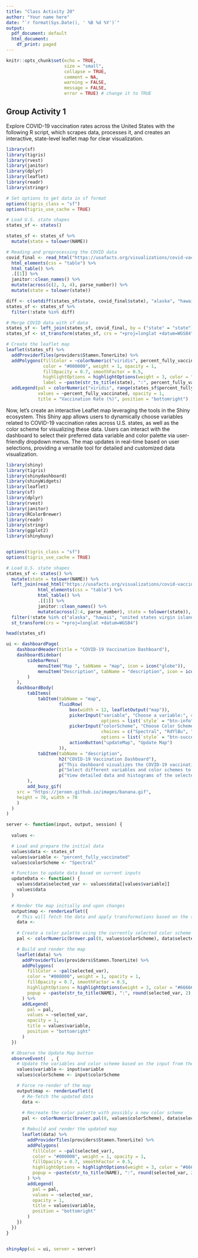 ```yaml
---
title: "Class Activity 20"
author: "Your name here"
date: "`r format(Sys.Date(), ' %B %d %Y')`"
output:
  pdf_document: default
  html_document:
    df_print: paged
---
```


```r
knitr::opts_chunk$set(echo = TRUE, 
                      size = "small", 
                      collapse = TRUE, 
                      comment = NA, 
                      warning = FALSE, 
                      message = FALSE,
                      error = TRUE) # change it to TRUE

```


## Group Activity 1

Explore COVID-19 vaccination rates across the United States with the following R script, which scrapes data, processes it, and creates an interactive, state-level leaflet map for clear visualization.


```r
library(sf)
library(tigris)
library(rvest)
library(janitor)
library(dplyr)
library(leaflet)
library(readr)
library(stringr)

# Set options to get data in sf format
options(tigris_class = "sf")
options(tigris_use_cache = TRUE)

# Load U.S. state shapes
states_sf <- states()

states_sf <- states_sf %>% 
  mutate(state = tolower(NAME))

# Reading and preprocessing the COVID data
covid_final <- read_html("https://usafacts.org/visualizations/covid-vaccine-tracker-states/state/minnesota") %>%
  html_elements(css = "table") %>%
  html_table() %>%
  .[[1]] %>%
  janitor::clean_names() %>%
  mutate(across(c(2, 3, 4), parse_number)) %>%
  mutate(state = tolower(state))

diff <- c(setdiff(states_sf$state, covid_final$state), "alaska", "hawaii")
states_sf <- states_sf %>%
  filter(!state %in% diff)

# Merge COVID data with sf data
states_sf <- left_join(states_sf, covid_final, by = ("state" = "state"))
states_sf <- st_transform(states_sf, crs = "+proj=longlat +datum=WGS84") 

# Create the leaflet map
leaflet(states_sf) %>%
  addProviderTiles(providers$Stamen.TonerLite) %>%
  addPolygons(fillColor = ~colorNumeric("viridis", percent_fully_vaccinated)(percent_fully_vaccinated),
              color = "#000000", weight = 1, opacity = 1,
              fillOpacity = 0.7, smoothFactor = 0.5,
              highlightOptions = highlightOptions(weight = 3, color = "#666666", bringToFront = TRUE),
              label = ~paste(str_to_title(state), ":", percent_fully_vaccinated, "% fully vaccinated")) %>%
  addLegend(pal = colorNumeric("viridis", range(states_sf$percent_fully_vaccinated, na.rm = TRUE)),
            values = ~percent_fully_vaccinated, opacity = 1,
            title = "Vaccination Rate (%)", position = "bottomright")
```


Now, let's create an interactive Leaflet map leveraging the tools in the Shiny ecosystem. This Shiny app allows users to dynamically choose variables related to COVID-19 vaccination rates across U.S. states, as well as the color scheme for visualizing these data. Users can interact with the dashboard to select their preferred data variable and color palette via user-friendly dropdown menus. The map updates in real-time based on user selections, providing a versatile tool for detailed and customized data visualization.


```r
library(shiny)
library(tigris)
library(shinydashboard)
library(shinyWidgets)
library(leaflet)
library(sf)
library(dplyr)
library(rvest)
library(janitor)
library(RColorBrewer)
library(readr)
library(stringr)
library(ggplot2)
library(shinybusy)


options(tigris_class = "sf")
options(tigris_use_cache = TRUE)

# Load U.S. state shapes
states_sf <- states() %>%
  mutate(state = tolower(NAME)) %>%
  left_join(read_html("https://usafacts.org/visualizations/covid-vaccine-tracker-states/state/minnesota") %>%
            html_elements(css = "table") %>% 
            html_table() %>% 
            .[[1]] %>%
            janitor::clean_names() %>%
            mutate(across(2:4, parse_number), state = tolower(state)), by = "state") %>%
  filter(!state %in% c("alaska", "hawaii", "united states virgin islands", "commonwealth of the northern mariana islands", "guam", "american samoa", "puerto rico")) %>%
  st_transform(crs = "+proj=longlat +datum=WGS84")

head(states_sf)
```



```r
ui <- dashboardPage(
    dashboardHeader(title = "COVID-19 Vaccination Dashboard"),
    dashboardSidebar(
        sidebarMenu(
            menuItem("Map ", tabName = "map", icon = icon("globe")),
            menuItem("Description", tabName = "description", icon = icon("info-circle"))
        )
    ),
    dashboardBody(
        tabItems(
            tabItem(tabName = "map",
                    fluidRow(
                        box(width = 12, leafletOutput("map")),
                        pickerInput("variable", "Choose a variable:", choices = names(states_sf)[16:18],
                                    options = list(`style` = "btn-info"), multiple = FALSE, selected = "percent_fully_vaccinated"),
                        pickerInput("colorScheme", "Choose Color Scheme:", 
                                    choices = c("Spectral", "RdYlBu", "RdYlGn", "PiYG", "PRGn"),
                                    options = list(`style` = "btn-success"), multiple = FALSE, selected = "Spectral"),
                        actionButton("updateMap", "Update Map")
                    )),
            tabItem(tabName = "description",
                    h2("COVID-19 Vaccination Dashboard"),
                    p("This dashboard visualizes the COVID-19 vaccination rates across the U.S. states."),
                    p("Select different variables and color schemes to adjust the map visualization."),
                    p("View detailed data and histograms of the selected variables directly on the map."))
        ),
        add_busy_gif(
    src = "https://jeroen.github.io/images/banana.gif",
    height = 70, width = 70
    )
  )
)
```




```r
server <- function(input, output, session) {
  
  values <- 

  # Load and prepare the initial data
  values$data <- states_sf
  values$variable <- "percent_fully_vaccinated"  
  values$colorScheme <- "Spectral"  

  # Function to update data based on current inputs
  updateData <- function() {
    values$data$selected_var <- values$data[[values$variable]]
    values$data
  }

  # Render the map initially and upon changes
  output$map <- renderLeaflet({
    # This will fetch the data and apply transformations based on the selected variable
    data <- 
    
    # Create a color palette using the currently selected color scheme
    pal <- colorNumeric(brewer.pal(8, values$colorScheme), data$selected_var)

    # Build and render the map
    leaflet(data) %>%
      addProviderTiles(providers$Stamen.TonerLite) %>%
      addPolygons(
        fillColor = ~pal(selected_var),
        color = "#000000", weight = 1, opacity = 1,
        fillOpacity = 0.7, smoothFactor = 0.5,
        highlightOptions = highlightOptions(weight = 3, color = "#666666", bringToFront = TRUE),
        popup = ~paste(str_to_title(NAME), ":", round(selected_var, 2), "%")
      ) %>%
      addLegend(
        pal = pal, 
        values = ~selected_var, 
        opacity = 1,
        title = values$variable,
        position = "bottomright"
      )
  })

  # Observe the Update Map button
  observeEvent(  , {
    # Update the variables and color scheme based on the input from the UI when the button is pressed
    values$variable <- input$variable
    values$colorScheme <- input$colorScheme

    # Force re-render of the map
    output$map <- renderLeaflet({
      # Re-fetch the updated data
      data <- 
      
      # Recreate the color palette with possibly a new color scheme
      pal <- colorNumeric(brewer.pal(8, values$colorScheme), data$selected_var)

      # Rebuild and render the updated map
      leaflet(data) %>%
        addProviderTiles(providers$Stamen.TonerLite) %>%
        addPolygons(
          fillColor = ~pal(selected_var),
          color = "#000000", weight = 1, opacity = 1,
          fillOpacity = 0.7, smoothFactor = 0.5,
          highlightOptions = highlightOptions(weight = 3, color = "#666666", bringToFront = TRUE),
          popup = ~paste(str_to_title(NAME), ":", round(selected_var, 2), "%")
        ) %>%
        addLegend(
          pal = pal, 
          values = ~selected_var, 
          opacity = 1,
          title = values$variable,
          position = "bottomright"
        )
    })
  })
}


shinyApp(ui = ui, server = server)

```





